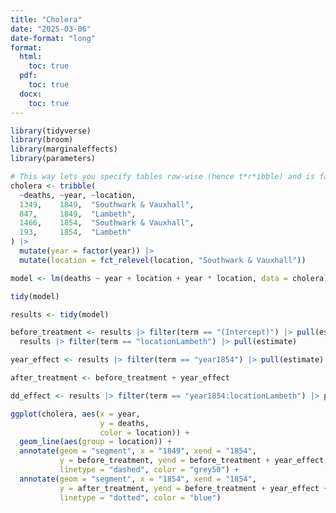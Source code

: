 ```yaml
---
title: "Cholera"
date: "2025-03-06"
date-format: "long"
format:
  html:
    toc: true
  pdf:
    toc: true
  docx:
    toc: true
---
```


```r
library(tidyverse)
library(broom)
library(marginaleffects)
library(parameters)

# This way lets you specify tables row-wise (hence t*r*ibble) and is far easier to read
cholera <- tribble(
  ~deaths, ~year, ~location,
  1349,    1849,  "Southwark & Vauxhall",
  847,     1849,  "Lambeth",
  1466,    1854,  "Southwark & Vauxhall",
  193,     1854,  "Lambeth"
) |> 
  mutate(year = factor(year)) |> 
  mutate(location = fct_relevel(location, "Southwark & Vauxhall"))

model <- lm(deaths ~ year + location + year * location, data = cholera)
```

```r
tidy(model)
```

```r
results <- tidy(model)

before_treatment <- results |> filter(term == "(Intercept)") |> pull(estimate) + 
  results |> filter(term == "locationLambeth") |> pull(estimate)

year_effect <- results |> filter(term == "year1854") |> pull(estimate)

after_treatment <- before_treatment + year_effect

dd_effect <- results |> filter(term == "year1854:locationLambeth") |> pull(estimate)

ggplot(cholera, aes(x = year, 
                    y = deaths, 
                    color = location)) + 
  geom_line(aes(group = location)) +
  annotate(geom = "segment", x = "1849", xend = "1854",
           y = before_treatment, yend = before_treatment + year_effect,
           linetype = "dashed", color = "grey50") +
  annotate(geom = "segment", x = "1854", xend = "1854",
           y = after_treatment, yend = before_treatment + year_effect + dd_effect,
           linetype = "dotted", color = "blue")
```
